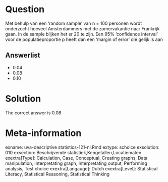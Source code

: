 Question
========

Met behulp van een 'random sample' van n = 100 personen wordt onderzocht hoeveel Amsterdammers met de zomervakantie naar Frankrijk gaan. In de sample blijken het er 20 te zijn. Een 95% 'confidence interval' voor de populatieproportie p heeft dan een 'margin of error' die gelijk is aan 

Answerlist
----------
* 0.04
* 0.08
* 0.10

Solution
========

The correct answer is  0.08 

Meta-information
================
exname: uva-descriptive statistics-121-nl.Rmd 
extype: schoice 
exsolution: 010 
exsection: Beschrijvende statistiek,Kengetallen,Locatiematen 
exextra[Type]: Calculation, Case, Conceptual, Creating graphs, Data manipulation, Interpretating graph, Interpretating output, Performing analysis, Test choice 
exextra[Langauge]: Dutch 
exextra[Level]: Statistical Literacy, Statistical Reasoning, Statistical Thinking 

